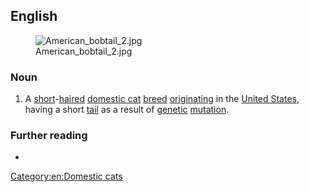 ==English==
[[File:American_bobtail_2.jpg|thumb]]

===Noun===
{{en-noun|head=[[American]] [[bobtail|Bobtail]]}}

# A [[short]]-[[haired]] [[domestic cat]] [[breed]] [[originating]] in the [[United States]], having a short [[tail]] as a result of [[genetic]] [[mutation]].

===Further reading===
* {{pedia}}

[[Category:en:Domestic cats]]